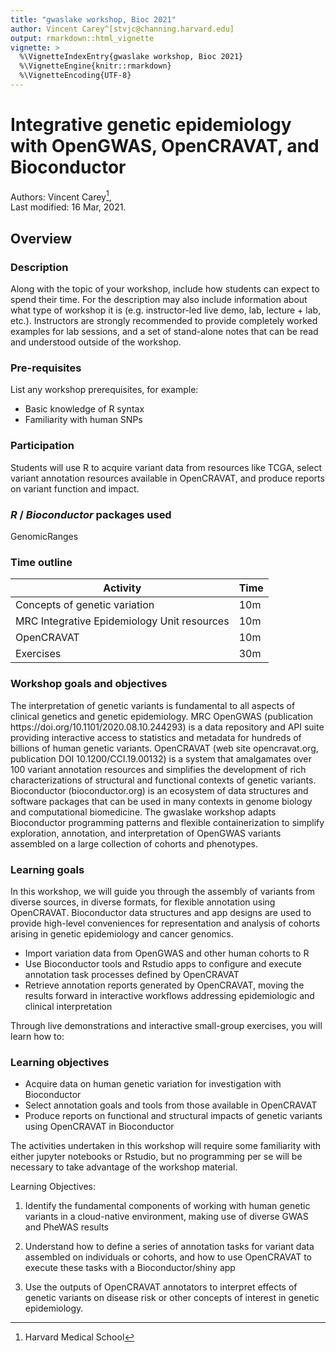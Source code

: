 ```yaml
---
title: "gwaslake workshop, Bioc 2021"
author: Vincent Carey^[stvjc@channing.harvard.edu]
output: rmarkdown::html_vignette
vignette: >
  %\VignetteIndexEntry{gwaslake workshop, Bioc 2021}
  %\VignetteEngine{knitr::rmarkdown}
  %\VignetteEncoding{UTF-8}
---
```



# Integrative genetic epidemiology with OpenGWAS, OpenCRAVAT, and Bioconductor
Authors:
    Vincent Carey^[Harvard Medical School],
    <br/>
Last modified: 16 Mar, 2021.

## Overview

### Description

Along with the topic of your workshop, include how students can expect
to spend their time. For the description may also include information
about what type of workshop it is (e.g. instructor-led live demo, lab,
lecture + lab, etc.). Instructors are strongly recommended to provide
completely worked examples for lab sessions, and a set of stand-alone
notes that can be read and understood outside of the workshop.

### Pre-requisites

List any workshop prerequisites, for example:

* Basic knowledge of R syntax
* Familiarity with human SNPs

### Participation

Students will use R to acquire variant data from resources like TCGA,
select variant annotation resources available in OpenCRAVAT, and produce
reports on variant function and impact.

### _R_ / _Bioconductor_ packages used

GenomicRanges

### Time outline

| Activity                     | Time |
|------------------------------|------|
| Concepts of genetic variation| 10m  |
| MRC Integrative Epidemiology Unit resources| 10m  |
| OpenCRAVAT | 10m   |
| Exercises               | 30m  |

### Workshop goals and objectives

The interpretation of genetic variants is fundamental to all aspects of clinical genetics and genetic epidemiology.  MRC OpenGWAS (publication https://doi.org/10.1101/2020.08.10.244293) is a data repository and API suite providing interactive access to statistics and metadata for hundreds of billions of human genetic variants.  OpenCRAVAT (web site opencravat.org, publication DOI 10.1200/CCI.19.00132) is a system that amalgamates over 100 variant annotation resources and simplifies the development of rich characterizations of structural and functional contexts of genetic variants.  Bioconductor (bioconductor.org) is an ecosystem of data structures and software packages that can be used in many contexts in genome biology and computational biomedicine.  The gwaslake workshop adapts Bioconductor programming patterns and flexible containerization to simplify exploration, annotation, and interpretation of OpenGWAS variants assembled on a large collection of cohorts and phenotypes.

### Learning goals

In this workshop, we will guide you through the assembly of variants from diverse sources, in diverse formats, for flexible annotation using OpenCRAVAT.  Bioconductor data structures and app designs are used to provide high-level conveniences for representation and analysis of cohorts arising in genetic epidemiology and cancer genomics.

- Import variation data from OpenGWAS and other human cohorts to R
- Use Bioconductor tools and Rstudio apps to configure and execute annotation task processes defined by OpenCRAVAT
- Retrieve annotation reports generated by OpenCRAVAT, moving the results forward in interactive workflows addressing epidemiologic and clinical interpretation

Through live demonstrations and interactive small-group exercises, you will learn how to:

### Learning objectives

* Acquire data on human genetic variation for investigation with Bioconductor
* Select annotation goals and tools from those available in OpenCRAVAT
* Produce reports on functional and structural impacts of genetic variants using OpenCRAVAT in Bioconductor


 
 
The activities undertaken in this workshop will require some familiarity with either jupyter notebooks or Rstudio, but no programming per se will be necessary to take advantage of the workshop material.
 
Learning Objectives:

1. Identify the fundamental components of working with human genetic variants in a cloud-native environment, making use of diverse GWAS and PheWAS results

2. Understand how to define a series of annotation tasks for variant data assembled on individuals or cohorts, and how to use OpenCRAVAT to execute these tasks with a Bioconductor/shiny app 

3. Use the outputs of OpenCRAVAT annotators to interpret effects of genetic variants on disease risk or other concepts of interest in genetic epidemiology.

